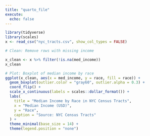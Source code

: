 ```yaml
---
title: "quarto_file"
execute: 
  echo: false
---
```


```r
library(tidyverse)
library(scales)
x <- read_csv("nyc_tracts.csv", show_col_types = FALSE)

# Clean: Remove rows with missing income

x_clean <- x %>% filter(!is.na(med_income))
x_clean
```

```r
# Plot: Boxplot of median income by race
ggplot(x_clean, aes(x = med_income, y = race, fill = race)) +
  geom_boxplot(outlier.color = "gray60", outlier.alpha = 0.3) +
  coord_flip() +
  scale_x_continuous(labels = scales::dollar_format()) +
  labs(
    title = "Median Income by Race in NYC Census Tracts",
    x = "Median Income (USD)",
    y = "Race",
    caption = "Source: NYC Census Tracts"
  ) +
  theme_minimal(base_size = 14) +
  theme(legend.position = "none")
```



